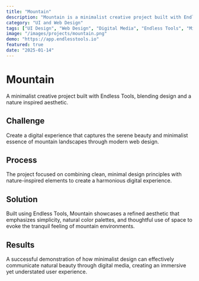 ```yaml
---
title: "Mountain"
description: "Mountain is a minimalist creative project built with Endless Tools, blending design and a nature inspired aesthetic."
category: "UI and Web Design"
tags: ["UI Design", "Web Design", "Digital Media", "Endless Tools", "Minimalist Design", "Nature Inspired"]
image: "/images/projects/mountain.png"
demo: "https://app.endlesstools.io"
featured: true
date: "2025-01-14"
---
```


# Mountain

A minimalist creative project built with Endless Tools, blending design and a nature inspired aesthetic.

## Challenge

Create a digital experience that captures the serene beauty and minimalist essence of mountain landscapes through modern web design.

## Process

The project focused on combining clean, minimal design principles with nature-inspired elements to create a harmonious digital experience.

## Solution

Built using Endless Tools, Mountain showcases a refined aesthetic that emphasizes simplicity, natural color palettes, and thoughtful use of space to evoke the tranquil feeling of mountain environments.

## Results

A successful demonstration of how minimalist design can effectively communicate natural beauty through digital media, creating an immersive yet understated user experience.

